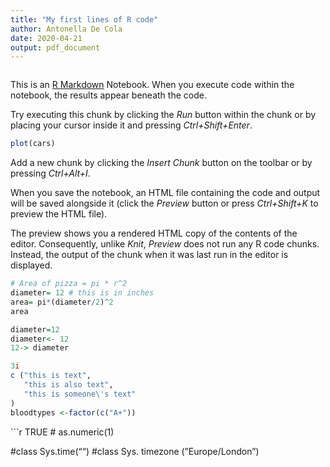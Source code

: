 ```yaml
---
title: "My first lines of R code"
author: Antonella De Cola
date: 2020-04-21
output: pdf_document
---
```

```r

```

This is an [R Markdown](http://rmarkdown.rstudio.com) Notebook. When you execute code within the notebook, the results appear beneath the code. 

Try executing this chunk by clicking the *Run* button within the chunk or by placing your cursor inside it and pressing *Ctrl+Shift+Enter*. 

```r
plot(cars)
```

Add a new chunk by clicking the *Insert Chunk* button on the toolbar or by pressing *Ctrl+Alt+I*.

When you save the notebook, an HTML file containing the code and output will be saved alongside it (click the *Preview* button or press *Ctrl+Shift+K* to preview the HTML file).

The preview shows you a rendered HTML copy of the contents of the editor. Consequently, unlike *Knit*, *Preview* does not run any R code chunks. Instead, the output of the chunk when it was last run in the editor is displayed.
```r
# Area of pizza = pi * r^2
diameter= 12 # this is in inches
area= pi*(diameter/2)^2
area
```
```r
diameter=12
diameter<- 12
12-> diameter
```
```r
3i
c ("this is text",
   "this is also text",
   "this is someone\'s text"
)
bloodtypes <-factor(c("A+"))
```
```r
TRUE
# as.numeric(1)

#class Sys.time("")
#class Sys. timezone ("Europe/London")
